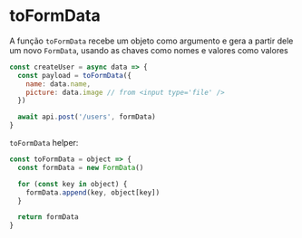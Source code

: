 
<Meta title='helpers/toFormData' />

# toFormData

A função `toFormData` recebe um objeto como argumento e gera a partir dele um novo `FormData`,
usando as chaves como nomes e valores como valores

```js
const createUser = async data => {
  const payload = toFormData({
    name: data.name,
    picture: data.image // from <input type='file' />
  })

  await api.post('/users', formData)
}
```

`toFormData` helper:

```js
const toFormData = object => {
  const formData = new FormData()

  for (const key in object) {
    formData.append(key, object[key])
  }

  return formData
}
```
